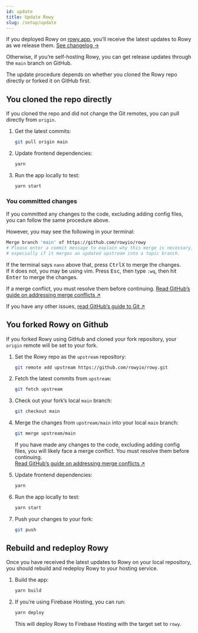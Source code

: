 ```yaml
---
id: update
title: Update Rowy
slug: /setup/update
---
```



If you deployed Rowy on [rowy.app](https://rowy.app/deploy), you’ll receive the
latest updates to Rowy as we release them.
[See changelog&nbsp;&RightArrow;](../changelog/changelog.mdx)

Otherwise, if you’re self-hosting Rowy, you can get release updates through the
`main` branch on GitHub.

The update procedure depends on whether you cloned the Rowy repo directly or
forked it on GitHub first.

<Tabs id="clone-fork-tabs">
<TabItem value="clone" label="Cloned directly" default>

## You cloned the repo directly

If you cloned the repo and did not change the Git remotes, you can pull directly
from `origin`.

1. Get the latest commits:

   ```bash
   git pull origin main
   ```

2. Update frontend dependencies:

   ```bash
   yarn
   ```

3. Run the app locally to test:

   ```bash
   yarn start
   ```

### You committed changes

If you committed any changes to the code, excluding adding config files, you can
follow the same procedure above.

However, you may see the following in your terminal:

```bash
Merge branch 'main' of https://github.com/rowyio/rowy
# Please enter a commit message to explain why this merge is necessary,
# especially if it merges an updated upstream into a topic branch.
```

If the terminal says `nano` above that, press <kbd>Ctrl</kbd><kbd>X</kbd> to
merge the changes.  
If it does not, you may be using vim. Press <kbd>Esc</kbd>, then type `:wq`,
then hit <kbd>Enter</kbd> to merge the changes.

If a merge conflict, you must resolve them before continuing.
[Read GitHub’s guide on addressing merge conflicts&nbsp;&UpperRightArrow;](https://docs.github.com/en/github/collaborating-with-pull-requests/addressing-merge-conflicts)

If you have any other issues,
[read GitHub’s guide to Git&nbsp;&UpperRightArrow;](https://docs.github.com/en/get-started/using-git)

</TabItem>
<TabItem value="fork" label="Forked on GitHub">

## You forked Rowy on Github

If you forked Rowy using GitHub and cloned your fork repository, your `origin`
remote will be set to your fork.

1. Set the Rowy repo as the `upstream` repository:

   ```bash
   git remote add upstream https://github.com/rowyio/rowy.git
   ```

2. Fetch the latest commits from `upstream`:

   ```bash
   git fetch upstream
   ```

3. Check out your fork’s local `main` branch:

   ```bash
   git checkout main
   ```

4. Merge the changes from `upstream/main` into your local `main` branch:

   ```bash
   git merge upstream/main
   ```

   If you have made any changes to the code, excluding adding config files, you
   will likely face a merge conflict. You must resolve them before continuing.  
   [Read GitHub’s guide on addressing merge conflicts&nbsp;&UpperRightArrow;](https://docs.github.com/en/github/collaborating-with-pull-requests/addressing-merge-conflicts)

5. Update frontend dependencies:

   ```bash
   yarn
   ```

6. Run the app locally to test:

   ```bash
   yarn start
   ```

7. Push your changes to your fork:
   ```bash
   git push
   ```

</TabItem>
</Tabs>

## Rebuild and redeploy Rowy

Once you have received the latest updates to Rowy on your local repository, you
should rebuild and redeploy Rowy to your hosting service.

1. Build the app:

   ```bash
   yarn build
   ```

2. If you’re using Firebase Hosting, you can run:

   ```bash
   yarn deploy
   ```

   This will deploy Rowy to Firebase Hosting with the target set to `rowy`.
